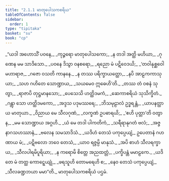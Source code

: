 ```yaml
---
title: "2.1.1 မာတုပေါသကစရိယ"
tableOfContents: false
sidebar:
  order: 1
type: "tipitaka"
basket: "su"
book: "cp"
---
```



<DynamicBreadcrumb />

<Division number="1" book="cp" e="ch" v="21" p="399">

<Paragraph number="162" type="verses" book="cp">
_“ယဒါ အဟောသိံ ပဝနေ,_  
_ကုဉ္ဇရော မာတုပေါသကော;_  
_န တဒါ အတ္ထိ မဟိယာ,_  
_ဂုဏေန မမ သာဒိသော._  

</Paragraph>

</Division>
<Division number="2" book="cp" e="ch" v="21" p="399">

<Paragraph number="163" type="verses" book="cp">
_ပဝနေ ဒိသွာ ဝနစရော,_  
_ရညော မံ ပဋိဝေဒယိ;_  
_‘တဝါနုစ္ဆဝေါ မဟာရာဇ,_  
_ဂဇော ဝသတိ ကာနနေ._  

</Paragraph>

</Division>
<Division number="3" book="cp" e="ch" v="21" p="399">

<Paragraph number="164" type="verses" book="cp">
_န တဿ ပရိက္ခာယတ္ထော,_  
_နပိ အာဠကကာသုယာ;_  
_သဟ ဂဟိတေ သောဏ္ဍာယ,_  
_သယမေဝ ဣဓေဟိ’တိ._  

</Paragraph>

</Division>
<Division number="4" book="cp" e="ch" v="21" p="399">

<Paragraph number="165" type="verses" book="cp">
_တဿ တံ ဝစနံ သုတွာ,_  
_ရာဇာပိ တုဋ္ဌမာနသော;_  
_ပေသေသိ ဟတ္ထိဒမကံ,_  
_ဆေကာစရိယံ သုသိက္ခိတံ._  

</Paragraph>

</Division>
<Division number="5" book="cp" e="ch" v="21" p="399">

<Paragraph number="166" type="verses" book="cp">
_ဂန္တွာ သော ဟတ္ထိဒမကော,_  
_အဒ္ဒသ ပဒုမဿရေ;_  
_ဘိသမုဠာလံ ဥဒ္ဓရန္တံ,_  
_ယာပနတ္ထာယ မာတုယာ._  

</Paragraph>

</Division>
<Division number="6" book="cp" e="ch" v="21" p="399">

<Paragraph number="167" type="verses" book="cp">
_ဝိညာယ မေ သီလဂုဏံ,_  
_လက္ခဏံ ဥပဓာရယိ;_  
_‘ဧဟိ ပုတ္တာ’တိ ဝတွာန,_  
_မမ သောဏ္ဍာယ အဂ္ဂဟိ._  

</Paragraph>

</Division>
<Division number="7" book="cp" e="ch" v="21" p="399">

<Paragraph number="168" type="verses" book="cp">
_ယံ မေ တဒါ ပါကတိကံ,_  
_သရီရာနုဂတံ ဗလံ;_  
_အဇ္ဇ နာဂသဟဿာနံ,_  
_ဗလေန သမသာဒိသံ._  

</Paragraph>

</Division>
<Division number="8" book="cp" e="ch" v="21" p="399">

<Paragraph number="169" type="verses" book="cp">
_ယဒိဟံ တေသံ ပကုပ္ပေယျံ,_  
ဥပေတာနံ ဂဟဏာယ မံ;_  
_ပဋိဗလော ဘဝေ တေသံ,_  
_ယာဝ ရဇ္ဇမ္ပိ မာနုသံ._  

</Paragraph>

</Division>
<Division number="9" book="cp" e="ch" v="21" p="399">

<Paragraph number="170" type="verses" book="cp">
_အပိ စာဟံ သီလရက္ခာယ,_  
_သီလပါရမိပူရိယာ;_  
_န ကရောမိ စိတ္တေ အညထတ္တံ,_  
_ပက္ခိပန္တံ မမာဠကေ._  

</Paragraph>

</Division>
<Division number="10" book="cp" e="ch" v="21" p="399">

<Paragraph number="171" type="verses" book="cp">
_ယဒိ တေ မံ တတ္ထ ကောဋ္ဋေယျုံ,_  
_ဖရသူဟိ တောမရေဟိ စ;_  
_နေဝ တေသံ ပကုပ္ပေယျံ,_  
_သီလခဏ္ဍဘယာ မမာ”တိ._  


</Paragraph>
</Division>

<Paragraph number="172" type="center" book="cp">
မာတုပေါသကစရိယံ ပဌမံ.
</Paragraph>